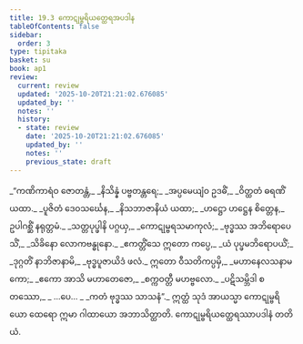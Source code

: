 ```yaml
---
title: 19.3 ကောဋုမ္ဗရိယတ္ထေရအပဒါန
tableOfContents: false
sidebar:
  order: 3
type: tipitaka
basket: su
book: ap1
review:
  current: review
  updated: '2025-10-20T21:21:02.676085'
  updated_by: ''
  notes: ''
  history:
  - state: review
    date: '2025-10-20T21:21:02.676085'
    updated_by: ''
    notes: ''
    previous_state: draft
---
```



<DynamicBreadcrumb />


<ReviewStatus review={frontmatter.review} showDetails={true} />

<HypothesisAnnotation frontmatter={frontmatter} />

<Division number="12" book="ap1" e="ch" v="20" p="214">

<Paragraph number="2596" type="verses" book="ap1">
_“ကဏိကာရံဝ ဇောတန္တံ,_  
_နိသိန္နံ ပဗ္ဗတန္တရေ;_  
_အပ္ပမေယျံဝ ဥဒဓိံ,_  
_ဝိတ္ထတံ ဓရဏိံ ယထာ._  

</Paragraph>

</Division>
<Division number="13" book="ap1" e="ch" v="20" p="214">

<Paragraph number="2597" type="verses" book="ap1">
_ပူဇိတံ ဒေဝသင်္ဃေန,_  
_နိသဘာဇာနိယံ ယထာ;_  
_ဟဋ္ဌော ဟဋ္ဌေန စိတ္တေန,_  
ဥပါဂစ္ဆိံ နရုတ္တမံ._  

</Paragraph>

</Division>
<Division number="14" book="ap1" e="ch" v="20" p="214">

<Paragraph number="2598" type="verses" book="ap1">
_သတ္တပုပ္ဖါနိ ပဂ္ဂယှ,_  
_ကောဋုမ္ဗရသမာကုလံ;_  
_ဗုဒ္ဓဿ အဘိရောပေသိံ,_  
_သိခိနော လောကဗန္ဓုနော._  

</Paragraph>

</Division>
<Division number="15" book="ap1" e="ch" v="20" p="214">

<Paragraph number="2599" type="verses" book="ap1">
_ဧကတ္တိံသေ ဣတော ကပ္ပေ,_  
_ယံ ပုပ္ဖမဘိရောပယိံ;_  
_ဒုဂ္ဂတိံ နာဘိဇာနာမိ,_  
_ဗုဒ္ဓပူဇာယိဒံ ဖလံ._  

</Paragraph>

</Division>
<Division number="16" book="ap1" e="ch" v="20" p="214">

<Paragraph number="2600" type="verses" book="ap1">
ဣတော ဝီသတိကပ္ပမှိ,_  
_မဟာနေလသနာမကော;_  
_ဧကော အာသိ မဟာတေဇော,_  
_စက္ကဝတ္တီ မဟဗ္ဗလော._  

</Paragraph>

</Division>
<Division number="17" book="ap1" e="ch" v="20" p="214">

<Paragraph number="2601" type="verses" book="ap1">
_ပဋိသမ္ဘိဒါ စတဿော,_  
_ …ပေ… _  
_ကတံ ဗုဒ္ဓဿ သာသနံ”._  

</Paragraph>

<Paragraph number="2602" book="ap1">
ဣတ္ထံ သုဒံ အာယသ္မာ ကောဋုမ္ဗရိယော ထေရော ဣမာ ဂါထာယော အဘာသိတ္ထာတိ.

</Paragraph>
</Division>

<Paragraph number="2603" type="center" book="ap1">
ကောဋုမ္ဗရိယတ္ထေရဿာပဒါနံ တတိယံ.
</Paragraph>